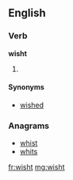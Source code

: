 ==English==

===Verb===
'''wisht'''

# {{obsolete}} {{past of|[[wish]]}}

====Synonyms====
* [[wished]]

===Anagrams===
* [[whist#English|whist]]
* [[whits#English|whits]]

[[fr:wisht]]
[[mg:wisht]]